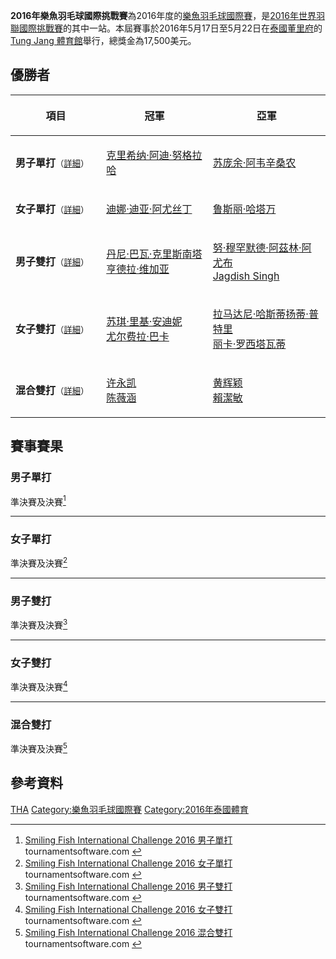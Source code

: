 {{noteTA|G1=Badminton}}
{{infobox badminton event
|name           = 2016年樂魚羽毛球國際挑戰賽
|image          = Smiling Fish International Challenge 2016.PNG
|size           = 250px
|caption        =
|dates          = 2016年5月17日－5月22日
|number_edition =
|level          = 4A
|prize_money    = 17,500美元
|location       = {{THA}}[[董里府|董里府]]
|venue          = [[Tung_Jang_體育館|Tung Jang 體育館]]
|previous       = 2015年樂魚羽毛球國際系列賽 
|next           = 2017年樂魚羽毛球國際挑戰賽
}}
'''2016年樂魚羽毛球國際挑戰賽'''為2016年度的[[樂魚羽毛球國際賽|樂魚羽毛球國際賽]]，是[[2016年世界羽聯國際挑戰賽|2016年世界羽聯國際挑戰賽]]的其中一站。本屆賽事於2016年5月17日至5月22日在[[泰國|泰國]][[董里府|董里府]]的[[Tung_Jang_體育館|Tung Jang 體育館]]舉行，總獎金為17,500美元。

== 優勝者 ==
{| class=wikitable style="font-size:small"
!width="200"|項目
!width="250"|冠軍
!width="250"|亞軍
|-
|'''男子單打'''<small>（[[#男子單打|詳細]]）</small>
|{{flagicon|INA}} [[克里希纳·阿迪·努格拉哈|克里希纳·阿迪·努格拉哈]]
|{{flagicon|THA}} [[苏庞余·阿韦辛桑农|苏庞余·阿韦辛桑农]]
|-
|'''女子單打'''<small>（[[#女子單打|詳細]]）</small>
|{{flagicon|INA}} [[迪娜·迪亚·阿尤丝丁|迪娜·迪亚·阿尤丝丁]]
|{{flagicon|INA}} [[鲁斯丽·哈塔万|鲁斯丽·哈塔万]]
|-
|'''男子雙打'''<small>（[[#男子雙打|詳細]]）</small>
|{{flagicon|SIN}} [[丹尼·巴瓦·克里斯南塔|丹尼·巴瓦·克里斯南塔]]<br/>{{flagicon|SIN}} [[亨德拉·维加亚|亨德拉·维加亚]]
|{{flagicon|MAS}} [[努·穆罕默德·阿茲林·阿尤布|努·穆罕默德·阿茲林·阿尤布]]<br/>{{flagicon|MAS}} [[Jagdish_Singh|Jagdish Singh]]
|-
|'''女子雙打'''<small>（[[#女子雙打|詳細]]）</small>
|{{flagicon|INA}} [[苏琪·里基·安迪妮|苏琪·里基·安迪妮]]<br/>{{flagicon|INA}} [[尤尔费拉·巴卡|尤尔费拉·巴卡]]
|{{flagicon|INA}} [[拉马达尼·哈斯蒂扬蒂·普特里|拉马达尼·哈斯蒂扬蒂·普特里]]<br/>{{flagicon|INA}} [[丽卡·罗西塔瓦蒂|丽卡·罗西塔瓦蒂]]
|-
|'''混合雙打'''<small>（[[#混合雙打|詳細]]）</small>
|{{flagicon|SIN}} [[许永凯|许永凯]]<br/>{{flagicon|SIN}} [[陈薇涵|陈薇涵]]
|{{flagicon|MAS}} [[黄辉颖|黄辉颖]]<br/>{{flagicon|MAS}} [[賴潔敏|賴潔敏]]
|}

== 賽事賽果 ==
=== 男子單打 ===
;準決賽及決賽<ref name="MS">[https://bwf.tournamentsoftware.com/sport/draw.aspx?id=59DEA115-5096-4CDE-8C45-13C906F75485&draw=2 Smiling Fish International Challenge 2016 男子單打] tournamentsoftware.com {{en}}</ref>
{{4TeamBracket-Tennis3-v2
| team-width=200
| RD1-seed1=5
| RD1-team1={{nowrap|{{flagicon|INA}} [[菲克里·伊桑迪·哈德马迪|菲克里·伊桑迪·哈德马迪]] (中途退出)}}
| RD1-score1-1=12
| RD1-score1-2=''11
| RD1-score1-3=
| RD1-seed2=
| RD1-team2='''{{flagicon|INA}} [[克里希纳·阿迪·努格拉哈|克里希纳·阿迪·努格拉哈]]
| RD1-score2-1='''21
| RD1-score2-2=''14
| RD1-score2-3=

| RD1-seed3=
| RD1-team3='''{{flagicon|THA}} [[苏庞余·阿韦辛桑农|苏庞余·阿韦辛桑农]]
| RD1-score3-1=''11
| RD1-score3-2=
| RD1-score3-3=
| RD1-seed4=7
| RD1-team4={{flagicon|INA}} [[西蒙·桑托索|西蒙·桑托索]] (中途退出)
| RD1-score4-1=''5
| RD1-score4-2=
| RD1-score4-3=

| RD2-seed1=
| RD2-team1='''{{nowrap|{{flagicon|INA}} [[克里希纳·阿迪·努格拉哈|克里希纳·阿迪·努格拉哈]]}}
| RD2-score1-1='''21
| RD2-score1-2='''21
| RD2-score1-3=
| RD2-seed2=
| RD2-team2={{flagicon|THA}} [[苏庞余·阿韦辛桑农|苏庞余·阿韦辛桑农]]
| RD2-score2-1=18
| RD2-score2-2=9
| RD2-score2-3=
}}
----

=== 女子單打 ===
;準決賽及決賽<ref name="WS">[https://bwf.tournamentsoftware.com/sport/draw.aspx?id=59DEA115-5096-4CDE-8C45-13C906F75485&draw=4 Smiling Fish International Challenge 2016 女子單打] tournamentsoftware.com {{en}}</ref>
{{4TeamBracket-Tennis3-v2
| team-width=200
| RD1-seed1=5
| RD1-team1={{flagicon|MAS}} [[李盈盈|李盈盈]]
| RD1-score1-1=18
| RD1-score1-2=7
| RD1-score1-3=
| RD1-seed2=3
| RD1-team2='''{{flagicon|INA}} [[鲁斯丽·哈塔万|鲁斯丽·哈塔万]]
| RD1-score2-1='''21
| RD1-score2-2='''21
| RD1-score2-3=

| RD1-seed3=7
| RD1-team3={{nowrap|{{flagicon|INA}} [[鲁西丁娜·安塔妲尤·利奥丁金|鲁西丁娜·安塔妲尤·利奥丁金]] (中途退出)}}
| RD1-score3-1=7
| RD1-score3-2=''2
| RD1-score3-3=
| RD1-seed4=2
| RD1-team4='''{{flagicon|INA}} [[迪娜·迪亚·阿尤丝丁|迪娜·迪亚·阿尤丝丁]]
| RD1-score4-1='''21
| RD1-score4-2=''4
| RD1-score4-3=

| RD2-seed1=3
| RD2-team1={{flagicon|INA}} [[鲁斯丽·哈塔万|鲁斯丽·哈塔万]]
| RD2-score1-1=10
| RD2-score1-2=14
| RD2-score1-3=
| RD2-seed2=2
| RD2-team2='''{{nowrap|{{flagicon|INA}} [[迪娜·迪亚·阿尤丝丁|迪娜·迪亚·阿尤丝丁]]}}
| RD2-score2-1='''21
| RD2-score2-2='''21
| RD2-score2-3=
}}
----

=== 男子雙打 ===
;準決賽及決賽<ref name="MD">[https://bwf.tournamentsoftware.com/sport/draw.aspx?id=59DEA115-5096-4CDE-8C45-13C906F75485&draw=6 Smiling Fish International Challenge 2016 男子雙打] tournamentsoftware.com {{en}}</ref>
{{4TeamBracket-Tennis3-v2
| team-width=200
| RD1-seed1=
| RD1-team1='''{{flagicon|SIN}} [[丹尼·巴瓦·克里斯南塔|丹尼·巴瓦·克里斯南塔]]<br/> {{flagicon|SIN}} [[亨德拉·维加亚|亨德拉·维加亚]]
| RD1-score1-1='''22
| RD1-score1-2='''21
| RD1-score1-3=
| RD1-seed2=5
| RD1-team2={{flagicon|MAS}} [[林钦华|林钦华]]<br/> {{flagicon|MAS}} [[王健國|王健國]]
| RD1-score2-1=20
| RD1-score2-2=17
| RD1-score2-3=

| RD1-seed3=6
| RD1-team3={{nowrap|{{flagicon|THA}} [[特拉武特·波提恩|特拉武特·波提恩]]<br/> {{flagicon|THA}} [[南塔卡恩·耶特派颂|南塔卡恩·耶特派颂]]}}
| RD1-score3-1=15
| RD1-score3-2=15
| RD1-score3-3=
| RD1-seed4=
| RD1-team4='''{{flagicon|MAS}} [[努·穆罕默德·阿茲林·阿尤布|努·穆罕默德·阿茲林·阿尤布]]<br/> {{flagicon|MAS}} [[Jagdish_Singh|Jagdish Singh]]
| RD1-score4-1='''21
| RD1-score4-2='''21
| RD1-score4-3=

| RD2-seed1=
| RD2-team1='''{{nowrap|{{flagicon|SIN}} [[丹尼·巴瓦·克里斯南塔|丹尼·巴瓦·克里斯南塔]]<br/> {{flagicon|SIN}} [[亨德拉·维加亚|亨德拉·维加亚]]}}
| RD2-score1-1=14
| RD2-score1-2='''21
| RD2-score1-3='''21
| RD2-seed2=
| RD2-team2={{flagicon|MAS}} [[努·穆罕默德·阿茲林·阿尤布|努·穆罕默德·阿茲林·阿尤布]]<br/> {{flagicon|MAS}} [[Jagdish_Singh|Jagdish Singh]]
| RD2-score2-1='''21
| RD2-score2-2=14
| RD2-score2-3=14
}}
----
=== 女子雙打 ===
;準決賽及決賽<ref name="WD">[https://bwf.tournamentsoftware.com/sport/draw.aspx?id=59DEA115-5096-4CDE-8C45-13C906F75485&draw=7 Smiling Fish International Challenge 2016 女子雙打] tournamentsoftware.com {{en}}</ref>
{{4TeamBracket-Tennis3-v2
| team-width=200
| RD1-seed1=1
| RD1-team1={{flagicon|MAS}} [[鍾慧琪|鍾慧琪]]<br/> {{flagicon|MAS}} [[葉錚雯|葉錚雯]]
| RD1-score1-1=13
| RD1-score1-2=13
| RD1-score1-3=
| RD1-seed2=7
| RD1-team2='''{{nowrap|{{flagicon|INA}} [[拉马达尼·哈斯蒂扬蒂·普特里|拉马达尼·哈斯蒂扬蒂·普特里]]<br/> {{flagicon|INA}} [[丽卡·罗西塔瓦蒂|丽卡·罗西塔瓦蒂]]}}
| RD1-score2-1='''21
| RD1-score2-2='''21
| RD1-score2-3=

| RD1-seed3=6
| RD1-team3='''{{flagicon|INA}} [[苏琪·里基·安迪妮|苏琪·里基·安迪妮]]<br/> {{flagicon|INA}} [[尤尔费拉·巴卡|尤尔费拉·巴卡]]
| RD1-score3-1='''21
| RD1-score3-2='''21
| RD1-score3-3=
| RD1-seed4=
| RD1-team4={{flagicon|INA}} [[塔尼亚·奥克塔维亚尼·库苏马|塔尼亚·奥克塔维亚尼·库苏马]]<br/> {{flagicon|INA}} [[瓦尼亚·阿里安蒂·苏科措|瓦尼亚·阿里安蒂·苏科措]]
| RD1-score4-1=15
| RD1-score4-2=13
| RD1-score4-3=

| RD2-seed1=7
| RD2-team1={{nowrap|{{flagicon|INA}} [[拉马达尼·哈斯蒂扬蒂·普特里|拉马达尼·哈斯蒂扬蒂·普特里]]<br/> {{flagicon|INA}} [[丽卡·罗西塔瓦蒂|丽卡·罗西塔瓦蒂]]}}
| RD2-score1-1=18
| RD2-score1-2=18
| RD2-score1-3=
| RD2-seed2=6
| RD2-team2='''{{flagicon|INA}} [[苏琪·里基·安迪妮|苏琪·里基·安迪妮]]<br/> {{flagicon|INA}} [[尤尔费拉·巴卡|尤尔费拉·巴卡]]
| RD2-score2-1='''21
| RD2-score2-2='''21
| RD2-score2-3=
}}
----

=== 混合雙打 ===
;準決賽及決賽<ref name="XD">[https://bwf.tournamentsoftware.com/sport/draw.aspx?id=59DEA115-5096-4CDE-8C45-13C906F75485&draw=9 Smiling Fish International Challenge 2016 混合雙打] tournamentsoftware.com {{en}}</ref>
{{4TeamBracket-Tennis3-v2
| team-width=200
| RD1-seed1=1
| RD1-team1='''{{flagicon|SIN}} [[许永凯|许永凯]]<br/> {{flagicon|SIN}} [[陈薇涵|陈薇涵]]
| RD1-score1-1='''21
| RD1-score1-2='''21
| RD1-score1-3=
| RD1-seed2=Q
| RD1-team2={{flagicon|THA}} [[苏柏·宗国|苏柏·宗国]]<br/> {{flagicon|THA}} [[基蒂帕克·杜布图克|基蒂帕克·杜布图克]]
| RD1-score2-1=14
| RD1-score2-2=12
| RD1-score2-3=

| RD1-seed3=PFQ
| RD1-team3={{nowrap|{{flagicon|INA}} [[扬东尼·埃迪·萨帕特拉|扬东尼·埃迪·萨帕特拉]]<br/> {{flagicon|INA}} [[马尔什埃拉·吉斯卡·伊斯拉米|马尔什埃拉·吉斯卡·伊斯拉米]]}}
| RD1-score3-1='''21
| RD1-score3-2=15
| RD1-score3-3=8
| RD1-seed4=2
| RD1-team4='''{{flagicon|MAS}} [[黄辉颖|黄辉颖]]<br/> {{flagicon|MAS}} [[賴潔敏|賴潔敏]]
| RD1-score4-1=17
| RD1-score4-2='''21
| RD1-score4-3='''21

| RD2-seed1=1
| RD2-team1='''{{flagicon|SIN}} [[许永凯|许永凯]]<br/> {{flagicon|SIN}} [[陈薇涵|陈薇涵]]
| RD2-score1-1='''21
| RD2-score1-2='''21
| RD2-score1-3=
| RD2-seed2=2
| RD2-team2={{flagicon|MAS}} [[黄辉颖|黄辉颖]]<br/> {{flagicon|MAS}} [[賴潔敏|賴潔敏]]
| RD2-score2-1=16
| RD2-score2-2=17
| RD2-score2-3=
}}

== 參考資料 ==
{{Reflist}}

[[Category:2016年世界羽聯國際挑戰賽|THA]]
[[Category:樂魚羽毛球國際賽|Category:樂魚羽毛球國際賽]]
[[Category:2016年泰國體育|Category:2016年泰國體育]]